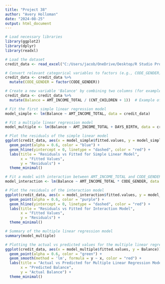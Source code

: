 ---
title: "Project 38"
author: "Avery Holloman"
date: "2024-08-25"
output: html_document
---

```{r}
# Load necessary libraries
library(ggplot2)
library(dplyr)
library(readxl)

# Load the dataset
credit_data <- read_excel("C:/Users/jacob/OneDrive/Desktop/R Studio Projects 2024/Datasets/creditpredictions.xlsx")

# Convert relevant categorical variables to factors (e.g., CODE_GENDER)
credit_data <- credit_data %>%
  mutate(CODE_GENDER = factor(CODE_GENDER))

# Create a new variable 'Balance' by combining two columns (for example, combining AMT_INCOME_TOTAL and CNT_CHILDREN)
credit_data <- credit_data %>%
  mutate(Balance = AMT_INCOME_TOTAL / (CNT_CHILDREN + 1))  # Example of a new 'Balance' variable

# Fit the first simple linear regression model
model_simple <- lm(Balance ~ AMT_INCOME_TOTAL, data = credit_data)

# Fit a multiple linear regression model
model_multiple <- lm(Balance ~ AMT_INCOME_TOTAL + DAYS_BIRTH, data = credit_data)  # Replacing AGE with DAYS_BIRTH

# Plot the residuals of the simple linear model
ggplot(credit_data, aes(x = model_simple$fitted.values, y = model_simple$residuals)) +
  geom_point(alpha = 0.6, color = "blue") +
  geom_hline(yintercept = 0, linetype = "dashed", color = "red") +
  labs(title = "Residuals vs Fitted for Simple Linear Model",
       x = "Fitted Values",
       y = "Residuals") +
  theme_minimal()

# Fit a model with interaction between AMT_INCOME_TOTAL and CODE_GENDER
model_interaction <- lm(Balance ~ AMT_INCOME_TOTAL * CODE_GENDER, data = credit_data)

# Plot the residuals of the interaction model
ggplot(credit_data, aes(x = model_interaction$fitted.values, y = model_interaction$residuals)) +
  geom_point(alpha = 0.6, color = "purple") +
  geom_hline(yintercept = 0, linetype = "dashed", color = "red") +
  labs(title = "Residuals vs Fitted for Interaction Model",
       x = "Fitted Values",
       y = "Residuals") +
  theme_minimal()

# Summary of the multiple linear regression model
summary(model_multiple)

# Plotting the actual vs predicted values for the multiple linear regression model
ggplot(credit_data, aes(x = model_multiple$fitted.values, y = Balance)) +
  geom_point(alpha = 0.6, color = "green") +
  geom_smooth(method = 'lm', formula = y ~ x, color = "red") +
  labs(title = "Actual vs Predicted for Multiple Linear Regression Model",
       x = "Predicted Balance",
       y = "Actual Balance") +
  theme_minimal()

```